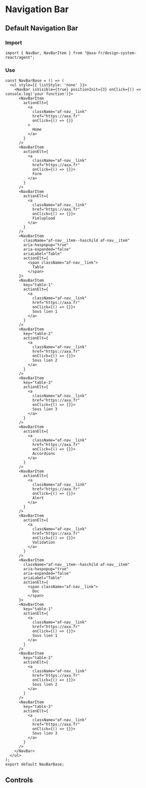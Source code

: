 
<Meta of={NavBarStories} />

# Navigation Bar

## Default Navigation Bar

<Canvas of={NavBarStories.Default}></Canvas>

### Import

```tsx 
import { NavBar, NavBarItem } from "@axa-fr/design-system-react/agent";
```

### Use

```tsx 
const NavBarBase = () => (
  <ul style={{ listStyle: 'none' }}>
    <NavBar isVisible={true} positionInit={3} onClick={() => console.log('your function')}>
      <NavBarItem
        actionElt={
          <a
            className="af-nav__link"
            href="https://axa.fr"
            onClick={() => {}}
          >
            Home
          </a>
        }
      />
      <NavBarItem
        actionElt={
          <a
            className="af-nav__link"
            href="https://axa.fr"
            onClick={() => {}}>
            Form
          </a>
        }
      />
      <NavBarItem
        actionElt={
          <a
            className="af-nav__link"
            href="https://axa.fr"
            onClick={() => {}}>
            Fielupload
          </a>
        }
      />
      <NavBarItem
        className="af-nav__item--haschild af-nav__item"
        aria-haspopup="true"
        aria-expanded="false"
        ariaLabel="Table"
        actionElt={
          <span className="af-nav__link">
            Table
          </span>
      }>
      <NavBarItem
        key="table-1"
        actionElt={
          <a
            className="af-nav__link"
            href="https://axa.fr"
            onClick={() => {}}>
            Sous lien 1
          </a>
        }
      />
      <NavBarItem
        key="table-2"
        actionElt={
          <a
            className="af-nav__link"
            href="https://axa.fr"
            onClick={() => {}}>
            Sous lien 2
          </a>
        }
      />
      <NavBarItem
        key="table-3"
        actionElt={
          <a
            className="af-nav__link"
            href="https://axa.fr"
            onClick={() => {}}>
            Sous lien 3
          </a>
        }
      />
      <NavBarItem
        actionElt={
          <a
            className="af-nav__link"
            href="https://axa.fr"
            onClick={() => {}}>
            Accordions
          </a>
        }
      />
      <NavBarItem
        actionElt={
          <a
            className="af-nav__link"
            href="https://axa.fr"
            onClick={() => {}}>
            Alert
          </a>
        }
      />
      <NavBarItem
        actionElt={
          <a
            className="af-nav__link"
            href="https://axa.fr"
            onClick={() => {}}>
            Validation
          </a>
        }
      />
      <NavBarItem
        className="af-nav__item--haschild af-nav__item"
        aria-haspopup="true"
        aria-expanded="false"
        ariaLabel="Table"
        actionElt={
          <span className="af-nav__link">
            Doc
          </span>
      }>
      <NavBarItem
        key="table-1"
        actionElt={
          <a
            className="af-nav__link"
            href="https://axa.fr"
            onClick={() => {}}>
            Sous lien 1
          </a>
        }
      />
      <NavBarItem
        key="table-2"
        actionElt={
          <a
            className="af-nav__link"
            href="https://axa.fr"
            onClick={() => {}}>
            Sous lien 2
          </a>
        }
      />
      <NavBarItem
        key="table-3"
        actionElt={
          <a
            className="af-nav__link"
            href="https://axa.fr"
            onClick={() => {}}>
            Sous lien 3
          </a>
        }
      />
    </NavBar>
  </ul>
);
export default NavBarBase;
```

## Controls

<Controls story={NavBarStories} />